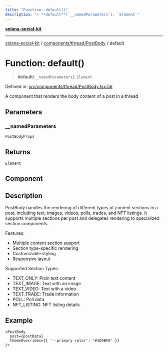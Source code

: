 ```yaml
---
title: "Function: default()"
description: "> **default**(`__namedParameters`): `Element`"
---
```


[**solana-social-kit**](../../../../README.mdx)

***

[solana-social-kit](../../../../README.mdx) / [components/thread/PostBody](../README.mdx) / default

# Function: default()

> **default**(`__namedParameters`): `Element`

Defined in: [src/components/thread/PostBody.tsx:56](https://github.com/SendArcade/solana-app-kit/blob/bd4b3556b8f469c27ebb06f4df65b3a36b43ba3b/src/components/thread/PostBody.tsx#L56)

A component that renders the body content of a post in a thread

## Parameters

### \_\_namedParameters

`PostBodyProps`

## Returns

`Element`

## Component

## Description

PostBody handles the rendering of different types of content sections in a post,
including text, images, videos, polls, trades, and NFT listings. It supports
multiple sections per post and delegates rendering to specialized section components.

Features:
- Multiple content section support
- Section type-specific rendering
- Customizable styling
- Responsive layout

Supported Section Types:
- TEXT_ONLY: Plain text content
- TEXT_IMAGE: Text with an image
- TEXT_VIDEO: Text with a video
- TEXT_TRADE: Trade information
- POLL: Poll data
- NFT_LISTING: NFT listing details

## Example

```tsx
<PostBody
  post={postData}
  themeOverrides={{ '--primary-color': '#1D9BF0' }}
/>
```
